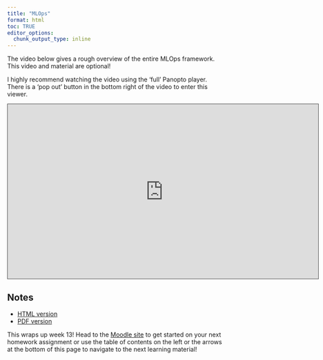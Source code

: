 ```yaml
---
title: "MLOps"
format: html
toc: TRUE
editor_options: 
  chunk_output_type: inline
---
```


The video below gives a rough overview of the entire MLOps framework. This video and material are optional!

I highly recommend watching the video using the 'full' Panopto player. There is a 'pop out' button in the bottom right of the video to enter this viewer.

```{=html}
<iframe src="https://ncsu.hosted.panopto.com/Panopto/Pages/Embed.aspx?id=36050800-f8b6-4296-973f-b2a001803358&autoplay=false&offerviewer=true&showtitle=true&showbrand=true&captions=false&interactivity=all" height="405" width="720" style="border: 1px solid #464646;" allowfullscreen allow="autoplay" aria-label="Panopto Embedded Video Player" aria-description="13-MLOps" ></iframe>
```

## Notes

- <a href = "13-MLOps.html" target = "_blank">HTML version</a>
- <a href = "PDFs/13-MLOps.pdf" target = "_blank">PDF version</a>

This wraps up week 13! Head to the <a href = "https://wolfware.ncsu.edu/courses/my-wolfware/" target = "_blank">Moodle site</a> to get started on your next homework assignment or use the table of contents on the left or the arrows at the bottom of this page to navigate to the next learning material!